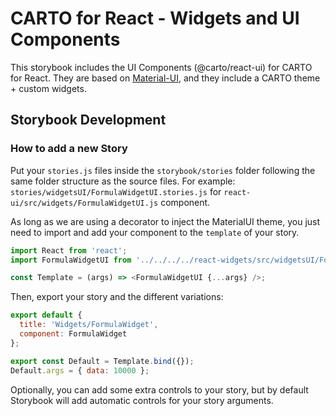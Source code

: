 
<Meta title='Introduction' />

# CARTO for React - Widgets and UI Components

This storybook includes the UI Components (@carto/react-ui) for CARTO for React.
They are based on [Material-UI](https://material-ui.com/), and they include a CARTO theme + custom widgets.

## Storybook Development

### How to add a new Story

Put your `stories.js` files inside the `storybook/stories` folder following the same folder structure as the source files. For example:
`stories/widgetsUI/FormulaWidgetUI.stories.js` for `react-ui/src/widgets/FormulaWidgetUI.js` component.

As long as we are using a decorator to inject the MaterialUI theme, you just need to import and add your component to the `template` of your story.

```js
import React from 'react';
import FormulaWidgetUI from '../../../../react-widgets/src/widgetsUI/FormulaWidgetUI';

const Template = (args) => <FormulaWidgetUI {...args} />;
```

Then, export your story and the different variations:

```js
export default {
  title: 'Widgets/FormulaWidget',
  component: FormulaWidget
};

export const Default = Template.bind({});
Default.args = { data: 10000 };
```

Optionally, you can add some extra controls to your story, but by default Storybook will add automatic controls for your story arguments.
